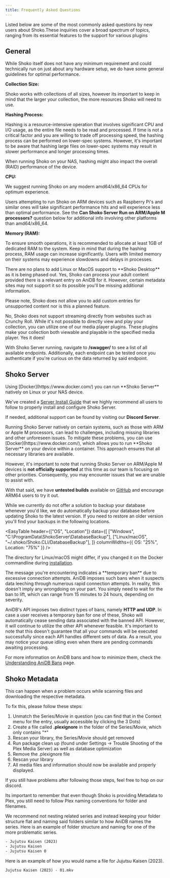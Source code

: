 ```yaml
---
title: Frequently Asked Questions
---
```



Listed below are some of the most commonly asked questions by new users about Shoko.These inquiries cover a broad
spectrum of topics, ranging from its essential features to the support for various plugins

## General

<Accordion title='What Are The System Requirements?'>
  While Shoko itself does not have any minimum requirement and could technically run on just about any hardware setup,
  we do have some general guidelines for optimal performance.

  **Collection Size:**

  Shoko works with collections of all sizes, however its important to keep in mind that the larger your collection,
  the more resources Shoko will need to use.

  **Hashing Process:**

  Hashing is a resource-intensive operation that involves significant CPU and I/O usage, as the entire file needs to
  be read and processed. If time is not a critical factor and you are willing to trade off processing speed, the
  hashing process can be performed on lower-spec systems. However, it's important to be aware that hashing large files
  on lower-spec systems may result in slower performance and longer processing times.

  When running Shoko on your NAS, hashing might also impact the overall (RAID) performance of the device.

  **CPU:**

  We suggest running Shoko on any modern amd64/x86_64 CPUs for optimum experience.

  Users attempting to run Shoko on ARM devices such as Raspberry Pi's and similar ones will take significant
  performance hits and will experience less than optimal performance. See the
  **Can Shoko Server Run on ARM/Apple M processors?** question below for additional info involving other
  platforms than amd64/x86_64.

  **Memory (RAM):**

  To ensure smooth operations, it is recommended to allocate at least 1GB of dedicated RAM to the system. Keep in mind
  that during the hashing process, RAM usage can increase significantly. Users with limited memory on their systems
  may experience slowdowns and delays in processes.
</Accordion>

<Accordion title='What About Shoko Desktop on Linux/MacOS?'>
  There are no plans to add Linux or MacOS support to **Shoko Desktop** as it is being phased out.
</Accordion>

<Accordion title='Does Shoko Support Adult Content?'>
  Yes, Shoko can process your adult content provided there is a relevant entry on AniDB for it. However, certain
  metadata sites may not support it so its possible you'll be missing additional information.

  Please note, Shoko does not allow you to add custom entries for unsupported content nor is this a planned feature.
</Accordion>

<Accordion title='Does Shoko Support Streaming From Different Websites?'>
  No, Shoko does not support streaming directly from websites such as Crunchy Roll.
</Accordion>

<Accordion title='Does Shoko Allow Me to Stream my Collection?'>
  While it's not possible to directly view and play your collection, you can utilize one of our media player plugins.
  These plugins make your collection both viewable and playable in the specified media player.
</Accordion>

<Accordion title='Does Shoko Have a Public API?'>
  Yes it does!

  With Shoko Server running, navigate to **/swagger/** to see a list of all available endpoints. Additionally, each
  endpoint can be tested once you authenticate if you're curious on the data returned by said endpoint.
</Accordion>

## Shoko Server

<Accordion title='Does Shoko Server Run on Linux/NAS?'>
  Using [Docker](https://www.docker.com/) you can run **Shoko Server** natively on Linux or your NAS device.

  We've created a [Server Install Guide](/getting-started/installing-shoko-server) that we highly recommend all users
  to follow to properly install and configure Shoko Server.

  If needed, additional support can be found by visiting our **Discord Server**.
</Accordion>

<Accordion title='Can Shoko Server Run on ARM/Apple M processors?'>
  Running Shoko Server natively on certain systems, such as those with ARM or Apple M processors, can lead to
  challenges, including missing libraries and other unforeseen issues. To mitigate these problems, you can use
  [Docker](https://www.docker.com/), which allows you to run **Shoko Server** on your device within a container.
  This approach ensures that all necessary libraries are available.

  However, it's important to note that running Shoko Server on ARM/Apple M devices is **not officially supported**
  at this time as our team is focusing on other priorities. Consequently, you may encounter issues that we are unable
  to assist with.

  With that said, we have **untested builds** available on [GitHub](https://github.com/ShokoAnime/ShokoServer/releases)
  and encourage ARM64 users to try it out.
</Accordion>

<Accordion title='How Do I Backup My Collection?'>
  While we currently do not offer a solution to backup your database whenever you'd like, we do automatically backup
  your database before updating Shoko to the latest version. If you need to restore an older version you'll find your
  backups in the following locations.

  <EasyTable
    header={["OS", "Location"]}
    data={[
      ["Windows", "C:\\ProgramData\\ShokoServer\\DatabaseBackup"],
      ["Linux/macOS", "~/.shoko/Shoko.CLI/DatabaseBackup"],
    ]}
    columnWidths={{ OS: "25%", Location: "75%" }}
  />

  The directory for Linux/macOS might differ, if you changed it on the Docker commandline during
  [installation](/getting-started/installing-shoko-server).
</Accordion>

<Accordion title="I've Been Banned From AniDB?">
  The message you're encountering indicates a **temporary ban** due to excessive connection attempts. AniDB imposes such
  bans when it suspects data leeching through numerous rapid connection attempts. In reality, this doesn't imply any
  wrongdoing on your part. You simply need to wait for the ban to lift, which can range from 15 minutes to 24 hours,
  depending on severity.

  AniDB's API imposes two distinct types of bans, namely **HTTP and UDP**. In case a user receives a temporary ban for one
  of these, Shoko will automatically cease sending data associated with the banned API. However, it will continue to
  utilize the other API whenever feasible. It's important to note that this doesn't guarantee that all your commands
  will be executed successfully since each API handles different sets of data. As a result, you may notice your queue
  idling even when there are pending commands awaiting processing.

  For more information on AniDB bans and how to minimize them, check the
  [Understanding AniDB Bans](/shoko-server/anidb-ban/) page.
</Accordion>

## Shoko Metadata

<Accordion title="I'm Missing Posters/Information In Plex When Using ShokoMetadata?">
  This can happen when a problem occurs while scanning files and downloading the respective metadata.

  To fix this, please follow these steps:

  1. Unmatch the Series/Movie in question (you can find that in the Context menu for the entry, usually accessible by
  clicking the 3 Dots)
  2. Create a file called **.plexignore** in the folder of the Series/Movie, which only contains "\*"
  3. Rescan your library, the Series/Movie should get removed
  4. Run package clean up (found under Settings -> Trouble Shooting of the Plex Media Server) as well as database
  optimization
  5. Remove the .plexignore file
  6. Rescan your library
  7. All media files and information should now be available and properly displayed.

  If you still have problems after following those steps, feel free to hop on our discord.
</Accordion>

<Accordion title='Series Are Not Being Grouped Properly / Episode Imported But Not Showing Up'>
  Its important to remember that even though Shoko is providing Metadata to Plex, you still need to follow Plex naming
  conventions for folder and filenames.

  We recommend not nesting related series and instead keeping your folder structure flat and naming said folders
  similar to how AniDB names the series. Here is an example of folder structure and naming for one of the more
  problematic series.

  ```txt
  - Jujutsu Kaisen (2023)
  - Jujutsu Kaisen
  - Jujutsu Kaisen 0
  ```
  Here is an example of how you would name a file for Jujutsu Kaisen (2023).

  ```txt
  Jujutsu Kaisen (2023) - 01.mkv
  ```

</Accordion>
